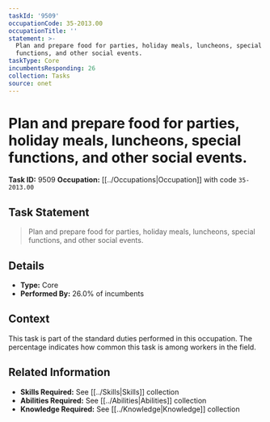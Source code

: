 ```yaml
---
taskId: '9509'
occupationCode: 35-2013.00
occupationTitle: ''
statement: >-
  Plan and prepare food for parties, holiday meals, luncheons, special
  functions, and other social events.
taskType: Core
incumbentsResponding: 26
collection: Tasks
source: onet
---
```

# Plan and prepare food for parties, holiday meals, luncheons, special functions, and other social events.

**Task ID:** 9509
**Occupation:** [[../Occupations|Occupation]] with code `35-2013.00`

## Task Statement

> Plan and prepare food for parties, holiday meals, luncheons, special functions, and other social events.

## Details

- **Type:** Core
- **Performed By:** 26.0% of incumbents

## Context

This task is part of the standard duties performed in this occupation. The percentage indicates how common this task is among workers in the field.

## Related Information

- **Skills Required:** See [[../Skills|Skills]] collection
- **Abilities Required:** See [[../Abilities|Abilities]] collection
- **Knowledge Required:** See [[../Knowledge|Knowledge]] collection
